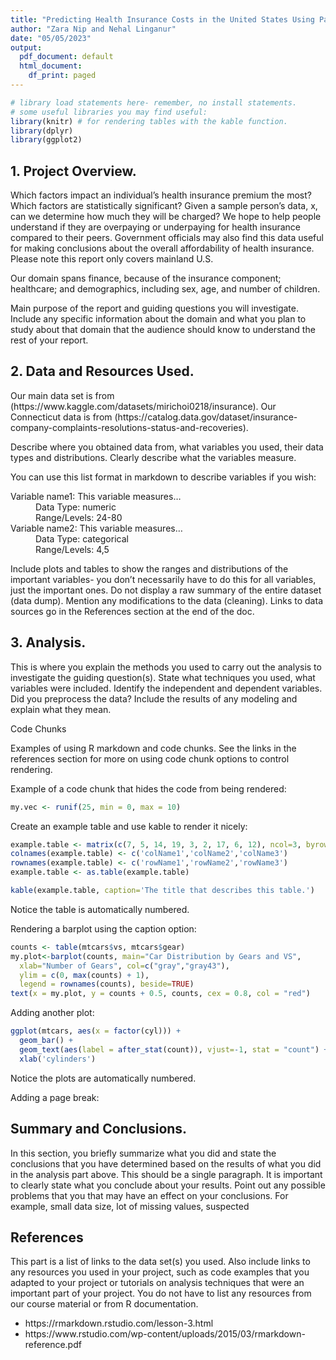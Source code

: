 ```yaml
---
title: "Predicting Health Insurance Costs in the United States Using Patient Medical History"
author: "Zara Nip and Nehal Linganur"
date: "05/05/2023"
output:
  pdf_document: default
  html_document:
    df_print: paged
---
```


```r
# library load statements here- remember, no install statements.
# some useful libraries you may find useful:
library(knitr) # for rendering tables with the kable function.
library(dplyr)
library(ggplot2)
```

## 1. Project Overview. 

Which factors impact an individual’s health insurance premium the most? Which factors are statistically significant? Given a sample person’s data, x, can we determine how much they will be charged? We hope to help people understand if they are overpaying or underpaying for health insurance compared to their peers. Government officials may also find this data useful for making conclusions about the overall affordability of health insurance. Please note this report only covers mainland U.S.

Our domain spans finance, because of the insurance component; healthcare; and demographics, including sex, age, and number of children.

Main purpose of the report and guiding questions you will investigate. Include any specific information about the domain and what you plan to study about that domain that the audience should know to understand the rest of your report.

## 2. Data and Resources Used.

Our main data set is from (https://www.kaggle.com/datasets/mirichoi0218/insurance). 
Our Connecticut data is from (https://catalog.data.gov/dataset/insurance-company-complaints-resolutions-status-and-recoveries). 


Describe where you obtained data from, what variables you used, their data types and distributions. Clearly describe what the variables measure.

You can use this list format in markdown to describe variables if you wish:

Variable name1: This variable measures...
: Data Type: numeric
: Range/Levels: 24-80

Variable name2: This variable measures...
: Data Type: categorical
: Range/Levels: 4,5

Include plots and tables to show the ranges and distributions of the important variables- you don’t necessarily have to do this for all variables, just the important ones. Do not display a raw summary of the entire dataset (data dump). Mention any modifications to the data (cleaning). Links to data sources go in the References section at the end of the doc.

## 3. Analysis.

This is where you explain the methods you used to carry out the analysis to investigate the guiding question(s). State what techniques you used, what variables were included. Identify the independent and dependent variables. Did you preprocess the data? Include the results of any modeling and explain what they mean.

Code Chunks

Examples of using R markdown and code chunks. See the links in the references section for more on using code chunk options to control rendering.

Example of a code chunk that hides the code from being rendered:

```r
my.vec <- runif(25, min = 0, max = 10) 
```

Create an example table and use kable to render it nicely:

```r
example.table <- matrix(c(7, 5, 14, 19, 3, 2, 17, 6, 12), ncol=3, byrow=TRUE)
colnames(example.table) <- c('colName1','colName2','colName3')
rownames(example.table) <- c('rowName1','rowName2','rowName3')
example.table <- as.table(example.table)

kable(example.table, caption='The title that describes this table.')
```

Notice the table is automatically numbered.

Rendering a barplot using the caption option:

```r

counts <- table(mtcars$vs, mtcars$gear)
my.plot<-barplot(counts, main="Car Distribution by Gears and VS",
  xlab="Number of Gears", col=c("gray","gray43"),
  ylim = c(0, max(counts) + 1),
  legend = rownames(counts), beside=TRUE)
text(x = my.plot, y = counts + 0.5, counts, cex = 0.8, col = "red")

```

Adding another plot:

```r
ggplot(mtcars, aes(x = factor(cyl))) +
  geom_bar() +
  geom_text(aes(label = after_stat(count)), vjust=-1, stat = "count") +
  xlab('cylinders') 
```

Notice the plots are automatically numbered.

Adding a page break:

\newpage

## Summary and Conclusions.

In this section, you briefly summarize what you did and state the conclusions that you have determined based on the results of what you did in the analysis part above. This should be a single paragraph. It is important to clearly state what you conclude about your results. Point out any possible problems that you that may have an effect on your conclusions. For example, small data size, lot of missing values, suspected 

## References

This part is a list of links to the data set(s) you used. Also include links to any resources you used in your project, such as code examples that you adapted to your project or tutorials on analysis techniques that were an important part of your project. You do not have to list any resources from our course material or from R documentation.

* https://rmarkdown.rstudio.com/lesson-3.html 
* https://www.rstudio.com/wp-content/uploads/2015/03/rmarkdown-reference.pdf






















